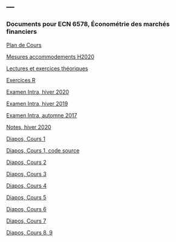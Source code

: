 ---
---

<link rel="stylesheet" href="styles.css" type="text/css">

### Documents pour ECN 6578, Économétrie des marchés financiers

[Plan de Cours](./ECN6578/ECN6578A-H20-PC.pdf)

[Mesures accommodements H2020](./ECN6578/Formulaire mesures accommodements H2020 copy.pdf)

[Lectures et exercices théoriques](./ECN6578/Exercices_theoriques.pdf)

[Exercices R](./ECN6578/Exercices_R.pdf)

[Examen Intra, hiver 2020](./ECN6578/EI20.pdf)

[Examen Intra, hiver 2019](./ECN6578/EI19.pdf)

[Examen Intra, automne 2017](./ECN6578/ECN6578A_EI17.pdf)

[Notes, hiver 2020](./ECN6578/Notes.pdf)

[Diapos, Cours 1](./ECN6578/ECN6578_1.pdf)

[Diapos, Cours 1, code source](./ECN6578/ECN6578_1.Rmd)

[Diapos, Cours 2](./ECN6578/ECN6578_2.pdf)

[Diapos, Cours 3](./ECN6578/ECN6578_3.pdf)

[Diapos, Cours 4](./ECN6578/ECN6578_4.pdf)

[Diapos, Cours 5](./ECN6578/ECN6578_5.pdf)

[Diapos, Cours 6](./ECN6578/ECN6578_6.pdf)

[Diapos, Cours 7](./ECN6578/ECN6578_7.pdf)

[Diapos, Cours 8, 9](./ECN6578/ECN6578_8.pdf)
